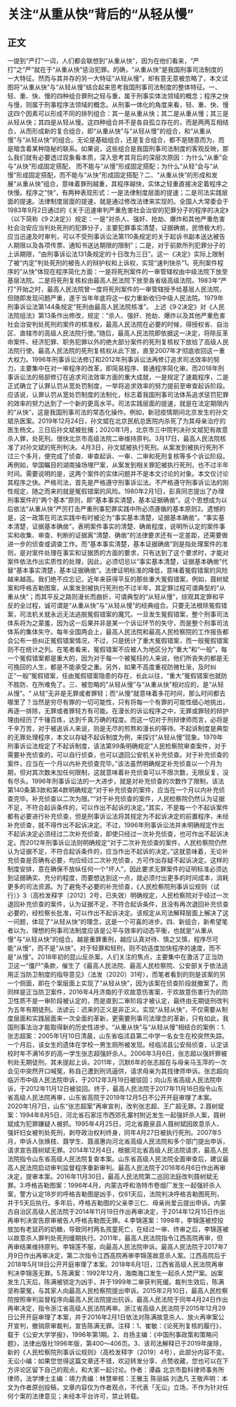 # 关注“从重从快”背后的“从轻从慢”
## 正文
一提到“严打”一词，人们都会联想到“从重从快”，因为在他们看来，“严打”之“严”就在于“从重从快”惩治犯罪。的确，“从重从快”是我国刑事司法制度的一大特征。然而与其并存的另一大特征“从轻从慢”，却有意无意被忽略了，本文试图将“从重从快”与“从轻从慢”结合起来思考我国刑事司法制度的整体特征。一、轻、重、快、慢的四种组合罪刑之轻与重，属于刑事实体法领域的概念；程序之快与慢，则属于刑事程序法领域的概念。从刑事一体化的角度来看，轻、重、快、慢这四个因素可以形成不同的排列组合：其一是从重从快；其二是从重从慢；其三是从轻从快；其四是从轻从慢。这四种组合并不是各自孤立存在的，而是两两互相结合，从而形成新的复合组合，即“从重从快”与“从轻从慢”的组合，和“从重从慢”与“从轻从快”的组合。无论是基础组合，还是复合组合，都不是随意而为，而是暗含着某种隐秘的联系。如果说，这些组合是我国刑事司法制度的客观反映，那么我们就有必要透过现象看本质，深入思考其背后的深层次原因：为什么“从重”会与“从快”形成固定搭配， 而不能与“从慢”形成固定搭配；为什么“从轻”会与“从慢”形成固定搭配，而不能与“从快”形成固定搭配？二、“从重从快”的形成和发展“从重从快”组合，意味着罪刑越重，其程序越快，实体之轻重直接决定着程序之快慢。程序之“快”，有两种表现形式：一是法律制度层面的提速；二是司法实践层面的提速。法律制度层面的提速，就是通过修改法律来实现的。全国人大常委会于1983年9月2日通过的《关于迅速审判严重危害社会治安的犯罪分子的程序的决定》（以下简称《9·2决定》）规定：一是“对杀人、强奸、抢劫、爆炸和其他严重危害社会治安应当判处死刑的犯罪分子，主要犯罪事实清楚，证据确凿，民愤极大的，应当迅速及时审判，可以不受刑事诉讼法第110条规定的关于起诉书副本送达被告人期限以及各项传票、通知书送达期限的限制”；二是，对于前款所列犯罪分子的上诉期限，“由刑事诉讼法131条规定的十日改为三日”。这一《决定》实际上限制了被“内定”判处死刑的被告人的辩护权和上诉权，实现“速判快杀”1。死刑案件程序的“从快”体现在程序简化方面：一是将死刑案件的一审管辖权由中级法院下放至基层法院。二是将死刑复核权由最高人民法院下放至各省级高级法院。1983年“严打”开始之时，最高人民法院曾一度将死刑案件的一审管辖授予给基层人民法院，但随即发现问题严重，遂于当年年底将这一权力重新收归中级人民法院。1979年刑事诉讼法第144条规定“死刑由最高人民法院核准”。 上述《9·2决定》对《人民法院组法》第13条作出修改，规定：“杀人、强奸、抢劫、爆炸以及其他严重危害社会治安判处死刑的案件的核准权，最高人民法院在必要的时候，得授权省、自治区、直辖市的高级人民法院行使。”随后，最高人民法院即依据这一决定，将除反革命案件、经济犯罪、职务犯罪以外的绝大部分案件的死刑复核权下放给了高级人民法院行使。最高人民法院的死刑复核权从此下放，直至2007年才彻底收回这一重大权力。1996年刑事诉讼法修订和2012年刑事诉讼法再修订追求司法效率的努力，主要集中在对一审程序的改革，即简易程序、普通程序简化审。而2018年刑事诉讼法的局部修订在追求司法效率方面的重大成就，一是规定了速裁程序，二是正式确立了认罪认罚从宽处罚制度，一举将追求效率的努力提前至审查起诉阶段。应该说，认罪认罚从宽处罚制度的法制化，标志着我国刑事司法体系追求惩罚犯罪的效率的努力达到了一个新的更高水平。司法实践层面的提速，就是在法定期限内的“从快”，这是我国刑事司法的常态化操作。例如，新冠疫情期间北京发生的孙文斌杀医案。2019年12月24日，孙文斌在北京民航总医院内杀死了为其母亲治疗的医生杨文。三日后孙文斌被批捕；2020年1月，北京市三中院判决孙文斌犯有故意杀人罪，处死刑。很快北京市高级法院二审维持原判。3月17日，最高人民法院核准了对孙文斌的死刑判决。4月3日，孙文斌被执行死刑。从案发到被执行死刑不过三个多月，便完成了侦查、审查起诉、一审、二审和死刑复核等多个诉讼阶段。再例如，举国瞩目的湖南操场埋尸案，从案发到相关罪犯被执行死刑，也不过半年时间。需要说明的是，这两个案件的实体问题并不是本文讨论的对象。本文仅讨论其程序之快。严格司法，首先是严格遵守刑事诉讼法。不严格遵守刑事诉讼法的刚性规定，随之而来的就是冤假错案的风险。1980年2月1日，彭真同志提出了办理刑事案件的“两个基本”原则，即“基本事实清楚，基本证据确凿”。这个思想成为以后依法“从重从快”严厉打击严重刑事犯罪实践中所必须遵循的基本原则2。遗憾的是，这一政策在司法实践中有时被沦为“事实基本清楚，证据基本确凿”。“事实基本清楚，证据基本确凿”，表明案件事实的清楚、确凿程度，说明所认定的案件事实和收集、审查、判断的证据离“清楚、确凿”的法律要求还有一定差距，还需要做进一步的侦查或调查工作。而“基本事实清楚，基本证据确凿”则是指处理案件的准则，是对案件处理在事实和证据质的方面的要求，只有达到了这个要求时，才能对案件依法作出实质性的处理，因此，必须切忌以“事实基本清楚，证据基本确凿”代替“基本事实清楚，基本证据确凿”。法律证明标准的降低，意味着冤假错案的风险越来越高。我们绝不应忘记，近年来获得平反的那些重大冤假错案，例如，聂树斌案和呼格吉勒图案，从案发到被执行死刑也不过半年，其定罪过程可谓典型的“从重从快”；而其平反之路则漫长而曲折，可谓典型的“从轻从慢”，综观其定罪和平反的全过程，诚可谓是“从重从快”与“从轻从慢”的经典组合。只要无法根除冤假错案，司法机关就永远无法逃脱冤假错案的魔咒。一旦发生冤假错案，整个刑事司法体系将为之蒙羞，因为这一后果并非是某一个诉讼环节的失守，而是整个刑事司法体系的集体失守。每年全国两会上，最高人民法院和最高人民检察院的工作报告都会公布一些纠正冤假错案情况，不过，只是统计了重大冤假错案，而一般冤假错案则不在统计之列。在笔者看来，冤假错案不应被人为地区分为“重大”和“一般”，每一个冤假错案都是重大的，因为对于每一个被冤枉的人来说，他们所丧失的都是无可挽回的人生，都是不能承受之重。另外，如果不高度重视防微杜渐，及时纠正“一般”冤假错案，任由冤假错案隐患的存在，长此以往，“重大”冤假错案也就防不胜防、在所难免了。三、被忽略的“从轻从慢”与“从重从快”相对应的，是“从轻从慢”。“ 从轻”无非是无罪或者罪轻；而“从慢”就意味着多花时间，那么时间都去哪里了？当然是穷尽有罪的一切可能性，只有将每一个有罪的可能性细心地挑出，再逐一排除，无罪或者罪轻方有可能。在漫长的诉讼程序之中，无罪或罪轻的辩护理由经历了千锤百炼，达到千真万确的程度。而这一切对于刑辩律师而言，必将是千辛万苦，对于被追诉人来说，则是无尽的煎熬和漫长的等待。不起诉制度是典型的无罪处理程序，本文以存疑不起诉制度为例，来探讨“从轻从慢”现象。1979年刑事诉讼法规定了不起诉制度，该法第99条明确规定“人民检察院审查案件，对于需要补充侦查的，可以自行侦查，也可以退回公安机关补充侦查。对于补充侦查的案件，应当在一个月以内补充侦查完毕。”该法虽然明确规定补充侦查以一个月为期，但对其次数未加任何限制，这就意味着补充侦查可以不限次数，无限反复，没有尽头。1996年刑事诉讼法的一大进步，就是对补充侦查的次数作了限制，该法第140条第3款和第4款明确规定“对于补充侦查的案件，应当在一个月以内补充侦查完毕。补充侦查以二次为限。”“对于补充侦查的案件，人民检察院仍然认为证据不足，不符合起诉条件的，可以作出不起诉的决定。”其实，不是每一个不起诉案件都有必要进行补充侦查，但是刑事诉讼法将其规定为不起诉决定的前置程序，未经补充侦查，就不得作出不起诉决定。不过，1996年刑事诉讼法并未明确规定作出不起诉决定必须经过二次补充侦查，即使只经过一次补充侦查，也可作出不起诉决定。而2012年刑事诉讼法则明确规定“对于二次补充侦查的案件，人民检察院仍然认为证据不足，不符合起诉条件的，应当作出不起诉的决定。”这就意味着，无论补充侦查是否确有必要，均应经过二次补充侦查，方可作出存疑不起诉决定。这样的制度安排，意在确保不放纵任何一个“坏人”，因此要求无罪案件的证明标准必须达到证据确实、充分的程度，而要想达到这一点，就必须付出更多的时间成本，消耗更多的司法资源。为了避免不必要的补充侦查，《人民检察院刑事诉讼规则（试行）》3（高检发释字〔2012〕2号，已失效）明确规定，人民检察院对于经过一次退回补充侦查的案件，认为证据不足，不符合起诉条件，且没有再次退回补充侦查必要的，经检察长批准，可以作出不起诉决定。该规定从司法解释层面上解决了这一问题，体现了“从轻从快”的理念，这是一个可喜的进步。四、新组合，新希望笔者以为，理想的刑事司法制度应该是公平与效率的动态平衡，也就是“从重从慢”与“从轻从快”的组合。越是重罪重刑，越应认真对待、慎之又慎，程序尽可能“从慢”，而不是“从快”。对于轻罪和轻刑，则不妨适度加快程序的速度，而不是“从慢”。2018年初的昆山反杀案，人们关注的焦点，主要集中在激活了正当防卫这一“僵尸”条款，催生了《最高人民法院、最高人民检察院、公安部关于依法适用正当防卫制度的指导意见》（法发〔2020〕31号），而笔者看到的则是该案的另一个侧面，即在个案层面上实现了“从轻从快”，因为该案在侦查阶段就撤案了。而同样是正当防卫案件，2016年4月济南的于欢故意伤害案，于欢故意伤害行为的防卫性质不是一审阶段被认定的，而是直到二审阶段才被认定，最终由无期徒刑改判为五年有期徒刑。法谚云：迟来的正义是非正义。实现“从轻从快”，不仅需要从制度层面和实践层面来一次全面的革新，更需要刑事司法理念的革新，只有如此，我国刑事法治才能取得新的历史性进步。“从重从快”与“从轻从慢”相结合的案例：1.张志超案：2005年1月10日清晨，山东省临沭县第二中学一名女生在校突然失踪。一个月后，该女生的遗体在学校一男生厕所被发现。经临沭县公安局侦查，认定该校时年不满16岁的高一学生张志超强奸杀人。2006年3月6日，张志超以强奸罪被判处无期徒刑，其未提起上诉。2011年，沉默6年的张志超在与母亲马玉萍的一次会见中突然开口喊冤，称自己遭到刑讯逼供，请求母亲为其找律师申诉。张志超向临沂市中级人民法院申诉，于2012年3月19日被驳回；向山东省高级人民法院申诉，于2012年11月12日被驳回。终于，最高人民法院于2017年11月16日指令山东省高级人民法院再审，山东省高院于2019年12月5日不公开开庭审理了本案。2020年1月7日，山东“张志超案”再审宣判，改判张志超、王广超无罪。2.聂树斌案：1994年8月5日，河北省石家庄市西郊孔寨村附近发生一起强奸杀人案，聂树斌成为犯罪嫌疑人被抓。1995年4月25日，河北省鹿泉县人聂树斌因故意杀人、强奸妇女被判处死刑，剥夺政治权利终身，同年4月27日被执行死刑。2007年5月，申诉人张焕枝、聂学生、聂淑惠向河北省高级人民法院和多个部门提出申诉，请求宣告聂树斌无罪。2014年12月4日，根据河北省高级人民法院请求，最高人民法院指令山东省高级人民法院复查本案。山东省高级人民法院全面审查后，建议最高人民法院启动审判监督程序重新审判。最高人民法院于2016年6月6日作出再审决定，提审本案。2016年11月30日，最高人民法院第二巡回法庭改判聂树斌无罪。3.呼格吉勒图案：1996年4月，内蒙古呼和浩特市卷烟厂发生一起强奸杀人案，警方认定18岁的呼格吉勒图是凶手，仅61天后，法院判决呼格吉勒图死刑，并于5天后执行。多年后，呼格吉勒图的父亲李三仁、母亲尚爱云提出申诉。内蒙古自治区高级人民法院于2014年11月19日作出再审决定，于2014年12月15日作出再审判决宣告原审被告人呼格吉勒图无罪。4.李锦莲案：1998年，李锦莲被控投放加有老鼠药的奶糖，导致同村两名孩童死亡，在经过一审、终审之后，李锦莲被以故意杀人罪判处死刑缓期执行。2011年，最高人民法院指令江西高院再审，但再审结果维持原判。李锦莲不服，向最高人民法院申诉。最高人民法院于2017年7月9日作出再审决定，第二次指令江西高院再审李锦莲故意杀人案。江西高院后于2018年5月18日公开开庭审理了本案。2018年6月1日，江西省高级人民法院再审判决李锦莲无罪。5.陈满案：1992年12月，海南海口发生一起杀人焚尸案。凶案发生几天后，陈满被锁定为凶手，并于1999年二审获判死缓。裁判生效后，陈满坚称蒙冤，与其家人向最高人民检察院提出申诉。2015年2月10日，最高人民检察院按照审判监督程序向最高人民法院提出抗诉。最高人民法院于同年4月24日作出再审决定，指令浙江省高级人民法院再审。浙江省高级人民法院于2015年12月29日公开开庭审理了本案，并于2016年2月1日依法对陈满故意杀人、放火再审案公开宣判，撤销原审裁判，宣告陈满无罪。注释：1、崔敏：《论死刑复核的履行》，载于《公安大学学报》，1996年第1期。2、肖扬主编：《中国刑事政策和策略问题》，法律出版社1996年版，第400～406页。3、该司法解释已于2019年废除，新的《人民检察院刑事诉讼规则》（高检发释字〔2019〕4号），此部分内容不变。无讼小编：如果您觉得这篇文章还不错，欢迎转发分享、点赞收藏，您也可以在下方评论区留下自己的观点，和大家一起讨论。作者：谭淼 北京市盈科律师事务所律师，法学博士主编：靖力责编：林慧审核：王雅玉 陈丽娟 刘逸凡 王敬声明：本文为作者原创投稿，文章内容仅为作者观点，不代表「无讼」立场，不作为针对任何个案的法律意见；未经本平台许可，禁止转载。